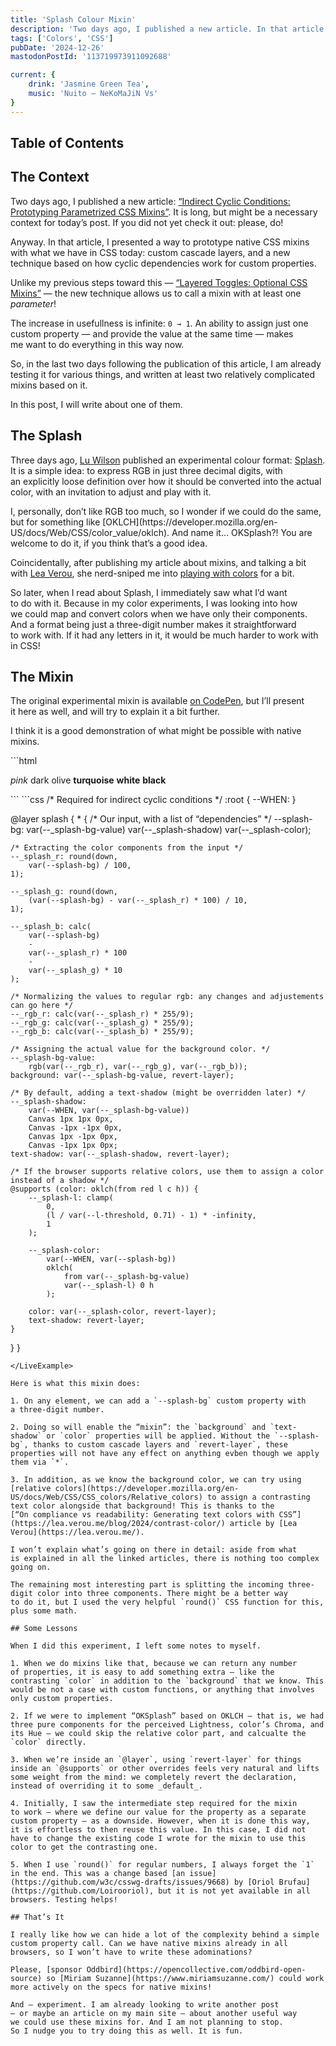 ```yaml
---
title: 'Splash Colour Mixin'
description: 'Two days ago, I published a new article. In that article, I presented a way to prototype native CSS mixins with what we have in CSS today. Three days ago, Lu Wilson published an experimental colour format: Splash. When I read about it, I immediately saw what I’d want to do with it: prototype a mixin.'
tags: ['Colors', 'CSS']
pubDate: '2024-12-26'
mastodonPostId: '113719973911092688'

current: {
	drink: 'Jasmine Green Tea',
	music: 'Nuito — NeKoMaJiN Vs'
}
---
```



## Table of Contents

## The Context

Two days ago, I published a new article: [“Indirect Cyclic Conditions: Prototyping Parametrized CSS Mixins”](https://kizu.dev/indirect-cyclic-conditions/). It is long, but might be a necessary context for today’s post. If you did not yet check it out: please, do!

Anyway. In that article, I presented a way to prototype native CSS mixins with what we have in CSS today: custom cascade layers, and a new technique based on how cyclic dependencies work for custom properties.

Unlike my previous steps toward this — [“Layered Toggles: Optional CSS Mixins”](https://kizu.dev/layered-toggles/) — the new technique allows us to call a mixin with at least one _parameter_!

The increase in usefullness is infinite: `0 → 1`. An ability to assign just one custom property — and provide the value at the same time — makes me want to do everything in this way now.

So, in the last two days following the publication of this article, I am already testing it for various things, and written at least two relatively complicated mixins based on it.

In this post, I will write about one of them.

## The Splash

Three days ago, [Lu Wilson](https://www.todepond.com/) published an experimental colour format: [Splash](https://www.todepond.com/lab/splash/). It is a simple idea: to express RGB in just three decimal digits, with an explicitly loose definition over how it should be converted into the actual color, with an invitation to adjust and play with it.

<aside>
I, personally, don’t like RGB too much, so I wonder if we could do the same, but for something like [OKLCH](https://developer.mozilla.org/en-US/docs/Web/CSS/color_value/oklch). And name it… OKSplash?! You are welcome to do it, if you think that’s a good idea.
</aside>

Coincidentally, after publishing my article about mixins, and talking a bit with [Lea Verou](https://lea.verou.me/), she nerd-sniped me into [playing with colors](https://front-end.social/@kizu/113714092648709846) for a bit.

So later, when I read about Splash, I immediately saw what I’d want to do with it. Because in my color experiments, I was looking into how we could map and convert colors when we have only their components. And a format being just a three-digit number makes it straightforward to work with. If it had any letters in it, it would be much harder to work with in CSS!

## The Mixin

The original experimental mixin is available [on CodePen](https://codepen.io/kizu/pen/yyBoyev), but I’ll present it here as well, and will try to explain it a bit further.

I think it is a good demonstration of what might be possible with native mixins.

<LiveExample>
```html
<p style="position: sticky; top: 0;">
	<em style="--splash-bg: 967">pink</em>
	<span style="--splash-bg: 342">dark olive</span>
	<strong style="--splash-bg: 277">turquoise</strong>
	<strong style="--splash-bg: 999">white</strong>
	<strong style="--splash-bg: 000">black</strong>
</p>
```
```css
/* Required for indirect cyclic conditions */
:root { --WHEN: }

@layer splash { * {
	/* Our input, with a list of “dependencies” */
	--splash-bg:
		var(--_splash-bg-value)
		var(--_splash-shadow)
		var(--_splash-color);

	/* Extracting the color components from the input */
	--_splash_r: round(down,
		var(--splash-bg) / 100,
	1);

	--_splash_g: round(down,
		(var(--splash-bg) - var(--_splash_r) * 100) / 10,
	1);

	--_splash_b: calc(
		var(--splash-bg)
		-
		var(--_splash_r) * 100
		-
		var(--_splash_g) * 10
	);

	/* Normalizing the values to regular rgb: any changes and adjustements can go here */
	--_rgb_r: calc(var(--_splash_r) * 255/9);
	--_rgb_g: calc(var(--_splash_g) * 255/9);
	--_rgb_b: calc(var(--_splash_b) * 255/9);

	/* Assigning the actual value for the background color. */
	--_splash-bg-value:
		rgb(var(--_rgb_r), var(--_rgb_g), var(--_rgb_b));
	background: var(--_splash-bg-value, revert-layer);

	/* By default, adding a text-shadow (might be overridden later) */
	--_splash-shadow:
		var(--WHEN, var(--_splash-bg-value))
		Canvas 1px 1px 0px,
		Canvas -1px -1px 0px,
		Canvas 1px -1px 0px,
		Canvas -1px 1px 0px;
	text-shadow: var(--_splash-shadow, revert-layer);

	/* If the browser supports relative colors, use them to assign a color instead of a shadow */
	@supports (color: oklch(from red l c h)) {
		--_splash-l: clamp(
			0,
			(l / var(--l-threshold, 0.71) - 1) * -infinity,
			1
		);

		--_splash-color:
			var(--WHEN, var(--splash-bg))
			oklch(
				from var(--_splash-bg-value)
				var(--_splash-l) 0 h
			);

		color: var(--_splash-color, revert-layer);
		text-shadow: revert-layer;
	}
} }
```
</LiveExample>

Here is what this mixin does:

1. On any element, we can add a `--splash-bg` custom property with a three-digit number.

2. Doing so will enable the “mixin”: the `background` and `text-shadow` or `color` properties will be applied. Without the `--splash-bg`, thanks to custom cascade layers and `revert-layer`, these properties will not have any effect on anything evben though we apply them via `*`.

3. In addition, as we know the background color, we can try using [relative colors](https://developer.mozilla.org/en-US/docs/Web/CSS/CSS_colors/Relative_colors) to assign a contrasting text color alongside that background! This is thanks to the [“On compliance vs readability: Generating text colors with CSS”](https://lea.verou.me/blog/2024/contrast-color/) article by [Lea Verou](https://lea.verou.me/).

I won’t explain what’s going on there in detail: aside from what is explained in all the linked articles, there is nothing too complex going on.

The remaining most interesting part is splitting the incoming three-digit color into three components. There might be a better way to do it, but I used the very helpful `round()` CSS function for this, plus some math.

## Some Lessons

When I did this experiment, I left some notes to myself.

1. When we do mixins like that, because we can return any number of properties, it is easy to add something extra — like the contrasting `color` in addition to the `background` that we know. This would be not a case with custom functions, or anything that involves only custom properties.

2. If we were to implement “OKSplash” based on OKLCH — that is, we had three pure components for the perceived Lightness, color’s Chroma, and its Hue — we could skip the relative color part, and calcualte the `color` directly.

3. When we’re inside an `@layer`, using `revert-layer` for things inside an `@supports` or other overrides feels very natural and lifts some weight from the mind: we completely revert the declaration, instead of overriding it to some _default_.

4. Initially, I saw the intermediate step required for the mixin to work — where we define our value for the property as a separate custom property — as a downside. However, when it is done this way, it is effortless to then reuse this value. In this case, I did not have to change the existing code I wrote for the mixin to use this color to get the contrasting one.

5. When I use `round()` for regular numbers, I always forget the `1` in the end. This was a change based [an issue](https://github.com/w3c/csswg-drafts/issues/9668) by [Oriol Brufau](https://github.com/Loirooriol), but it is not yet available in all browsers. Testing helps!

## That’s It

I really like how we can hide a lot of the complexity behind a simple custom property call. Can we have native mixins already in all browsers, so I won’t have to write these adominations?

Please, [sponsor Oddbird](https://opencollective.com/oddbird-open-source) so [Miriam Suzanne](https://www.miriamsuzanne.com/) could work more actively on the specs for native mixins!

And — experiment. I am already looking to write another post — or maybe an article on my main site — about another useful way we could use these mixins for. And I am not planning to stop. So I nudge you to try doing this as well. It is fun.
